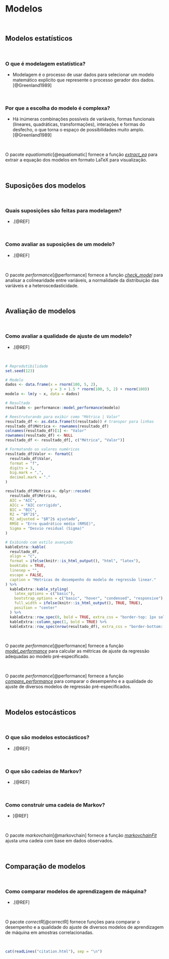 # **Modelos** {#modelos}

<br>

## Modelos estatísticos

<br>

### O que é modelagem estatística?

-   Modelagem é o processo de usar dados para selecionar um modelo matemático explícito que represente o processo gerador dos dados.[@Greenland1989]

<br>

### Por que a escolha do modelo é complexa?

- Há inúmeras combinações possíveis de variáveis, formas funcionais (lineares, quadráticas, transformações), interações e formas do desfecho, o que torna o espaço de possibilidades muito amplo.[@Greenland1989]

<br>

::: {.infobox .Rlogo data-latex="{images/Rlogo}"}
O pacote *equatiomatic*[@equatiomatic] fornece a função [*extract_eq*](https://www.rdocumentation.org/packages/equatiomatic/versions/0.3.1/topics/extract_eq) para extrair a equação dos modelos em formato LaTeX para visualização.
:::

<br>

## Suposições dos modelos

<br>

### Quais suposições são feitas para modelagem?

-   .[@REF]

<br>

### Como avaliar as suposições de um modelo?

-   .[@REF]

<br>

::: {.infobox .Rlogo data-latex="{images/Rlogo}"}
O pacote *performance*[@performance] fornece a função [*check_model*](https://www.rdocumentation.org/packages/performance/versions/0.10.4/topics/check_model) para analisar a colinearidade entre variáveis, a normalidade da distribuição das variáveis e a heteroscedasticidade.
:::

<br>

## Avaliação de modelos

<br>

### Como avaliar a qualidade de ajuste de um modelo?

- .[@REF]

<br>

```r
# Reprodutibilidade
set.seed(123)

# Modelo
dados <- data.frame(x = rnorm(100, 5, 2),
                    y = 3 + 1.5 * rnorm(100, 5, 2) + rnorm(100))
modelo <- lm(y ~ x, data = dados)

# Resultado
resultado <- performance::model_performance(modelo)

# Reestruturando para exibir como "Métrica | Valor"
resultado_df <- as.data.frame(t(resultado)) # transpor para linhas
resultado_df$Métrica <- rownames(resultado_df)
colnames(resultado_df)[1] <- "Valor"
rownames(resultado_df) <- NULL
resultado_df <- resultado_df[, c("Métrica", "Valor")]

# Formatando os valores numéricos
resultado_df$Valor <- formatC(
  resultado_df$Valor,
  format = "f",
  digits = 3,
  big.mark = ",",
  decimal.mark = "."
)

resultado_df$Métrica <- dplyr::recode(
  resultado_df$Métrica,
  AIC = "AIC",
  AICc = "AIC corrigido",
  BIC = "BIC",
  R2 = "$R^2$",
  R2_adjusted = "$R^2$ ajustado",
  RMSE = "Erro quadrático médio (RMSE)",
  Sigma = "Desvio residual (Sigma)"
)

# Exibindo com estilo avançado
kableExtra::kable(
  resultado_df,
  align = "c",
  format = ifelse(knitr::is_html_output(), "html", "latex"),
  booktabs = TRUE,
  linesep = "",
  escape = FALSE,
  caption = "Métricas de desempenho do modelo de regressão linear."
) %>%
  kableExtra::kable_styling(
    latex_options = c("basic"),
    bootstrap_options = c("basic", "hover", "condensed", "responsive"),
    full_width = ifelse(knitr::is_html_output(), TRUE, TRUE),
    position = "center"
  ) %>%
  kableExtra::row_spec(0, bold = TRUE, extra_css = "border-top: 1px solid; border-bottom: 1px solid") %>%
  kableExtra::column_spec(1, bold = TRUE) %>%
  kableExtra::row_spec(nrow(resultado_df), extra_css = "border-bottom: 1px solid")
```

<br>

::: {.infobox .Rlogo data-latex="{images/Rlogo}"}
O pacote *performance*[@performance] fornece a função [*model_performance*](https://www.rdocumentation.org/packages/performance/versions/0.10.4/topics/model_performance) para calcular as métricas de ajuste da regressão adequadas ao modelo pré-especificado.
:::

<br>

::: {.infobox .Rlogo data-latex="{images/Rlogo}"}
O pacote *performance*[@performance] fornece a função [*compare_performance*](https://www.rdocumentation.org/packages/performance/versions/0.10.4/topics/compare_performance) para comparar o desempenho e a qualidade do ajuste de diversos modelos de regressão pré-especificados.
:::

<br>

## Modelos estocásticos

<br>

### O que são modelos estocásticos?

-   .[@REF]

<br>

### O que são cadeias de Markov?

-   .[@REF]

<br>

### Como construir uma cadeia de Markov?

-   [@REF]

<br>

::: {.infobox .Rlogo data-latex="{images/Rlogo}"}
O pacote *markovchain*[@markovchain] fornece a função [*markovchainFit*](https://www.rdocumentation.org/packages/markovchain/versions/0.9.5/topics/createSequenceMatrix) ajusta uma cadeia com base em dados observados.
:::

<br>

## Comparação de modelos

<br>

### Como comparar modelos de aprendizagem de máquina?

-   .[@REF]

<br>

::: {.infobox .Rlogo data-latex="{images/Rlogo}"}
O pacote *correctR*[@correctR] fornece funções para comparar o desempenho e a qualidade do ajuste de diversos modelos de aprendizagem de máquina em amostras correlacionadas.
:::

<br>

```r
cat(readLines("citation.html"), sep = "\n")
```

<br>
